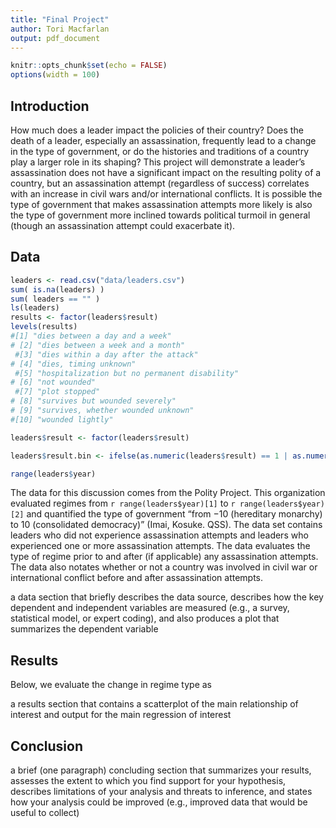 ```yaml
---
title: "Final Project"
author: Tori Macfarlan
output: pdf_document
---
```


```r
knitr::opts_chunk$set(echo = FALSE)
options(width = 100)
```

## Introduction

How much does a leader impact the policies of their country? Does the death of a leader, especially an assassination, frequently lead to a change in the type of government, or do the histories and traditions of a country play a larger role in its shaping? This project will demonstrate a leader's assassination does not have a significant impact on the resulting polity of a country, but an assassination attempt (regardless of success) correlates with an increase in civil wars and/or international conflicts. It is possible the type of government that makes assassination attempts more likely is also the type of government more inclined towards political turmoil in general (though an assassination attempt could exacerbate it). 

## Data
```r
leaders <- read.csv("data/leaders.csv")
sum( is.na(leaders) )
sum( leaders == "" )
ls(leaders)
results <- factor(leaders$result)
levels(results)
#[1] "dies between a day and a week"              
# [2] "dies between a week and a month"            
 #[3] "dies within a day after the attack"         
# [4] "dies, timing unknown"                       
 #[5] "hospitalization but no permanent disability"
# [6] "not wounded"                                
 #[7] "plot stopped"                               
# [8] "survives but wounded severely"              
# [9] "survives, whether wounded unknown"          
#[10] "wounded lightly"  

leaders$result <- factor(leaders$result)

leaders$result.bin <- ifelse(as.numeric(leaders$result) == 1 | as.numeric(leaders$result) == 2 | as.numeric(leaders$result) == 3 | as.numeric(leaders$result) == 4, "TRUE" , "FALSE")

range(leaders$year)

```
The data for this discussion comes from the Polity Project. This organization evaluated regimes from `r range(leaders$year)[1] ` to `r range(leaders$year)[2] ` and quantified the type of government "from −10 (hereditary monarchy) to 10 (consolidated democracy)" (Imai, Kosuke. QSS). The data set contains leaders who did not experience assassination attempts and leaders who experienced one or more assassination attempts. The data evaluates the type of regime prior to and after (if applicable) any assassination attempts. The data also notates whether or not a country was involved in civil war or international conflict before and after assassination attempts. 




a data section that briefly describes the data source, describes how the key dependent and independent variables are measured (e.g., a survey, statistical model, or expert coding), and also produces a plot that summarizes the dependent variable

## Results

Below, we evaluate the change in regime type as 

a results section that contains a scatterplot of the main relationship of interest and output for the main regression of interest

## Conclusion

a brief (one paragraph) concluding section that summarizes your results, assesses the extent to which you find support for your hypothesis, describes limitations of your analysis and threats to inference, and states how your analysis could be improved (e.g., improved data that would be useful to collect)


